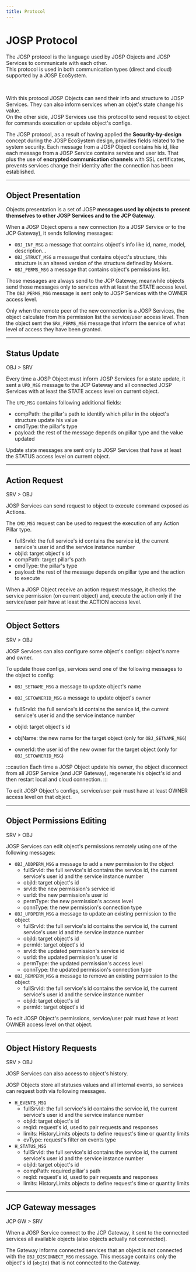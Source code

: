 ```yaml
---
title: Protocol
---
```

# JOSP Protocol


<WhatIntro
logo_path="/img/logo/logo_text_250.png">

The JOSP protocol is the language used by JOSP Objects and JOSP Services to communicate with each other.<br/>
This protocol is used in both communication types (direct and cloud) supported by a JOSP EcoSystem.


</WhatIntro>
<br/>

With this protocol JOSP Objects can send their info and structure to JOSP Services.
They can also inform services when an objet's state change his value.<br/>
On the other side, JOSP Services use this protocol to send request to object for commands execution or update object's configs.

The JOSP protocol, as a result of having applied the **Security-by-design** concept during the JOSP EcoSystem design, provides fields related to the system security.
Each message from a JOSP Object contains his id, like each message from a JOSP Service contains service and user ids.
That plus the use of **encrypted communication channels** with SSL certificates, prevents services change their identity after the connection has been established.

---

## Object Presentation

Objects presentation is a set of JOSP **messages used by objects to present themselves to other JOSP Services and to the JCP Gateway**.

When a JOSP Object opens a new connection (to a JOSP Service or to the JCP Gateway), it sends following messages:

* ```OBJ_INF_MSG``` a message that contains object's info like id, name, model, description...
* ```OBJ_STRUCT_MSG``` a message that contains object's structure, this structure is an altered version of the structure defined by Makers.
* ```OBJ_PERMS_MSG``` a message that contains object's permissions list.

Those messages are always send to the JCP Gateway, meanwhile objects send those messages only to services with at least the STATE access level.
The ```OBJ_PERMS_MSG``` message is sent only to JOSP Services with the OWNER access level.

Only when the remote peer of the new connection is a JOSP Services, the object calculate from his permission list the service/user access level.
Then the object sent the ```SRV_PERMS_MSG``` message that inform the service of what level of access they have been granted.

---

## Status Update

OBJ > SRV

Every time a JOSP Object must inform JOSP Services for a state update, it sent a ```UPD_MSG``` message to the JCP Gateway and all connected JOSP Services with at least the STATE access level on current object. 

The ```UPD_MSG``` contains following additional fields:

* compPath: the pillar's path to identify which pillar in the object's structure update his value
* cmdType: the pillar's type
* payload: the rest of the message depends on pillar type and the value updated

Update state messages are sent only to JOSP Services that have at least the STATUS access level on current object.

---

## Action Request

SRV > OBJ

JOSP Services can send request to object to execute command exposed as Actions.<br/>

The ```CMD_MSG``` request can be used to request the execution of any Action Pillar type.

* fullSrvId: the full service's id contains the service id, the current service's user id and the service instance number
* objId: target object's id
* compPath: target pillar's path
* cmdType: the pillar's type
* payload: the rest of the message depends on pillar type and the action to execute

When a JOSP Object receive an action request message, it checks the service permission (on current object) and, execute the action only if the service/user pair have at least the ACTION access level.

---

## Object Setters

SRV > OBJ

JOSP Services can also configure some object's configs: object's name and owner.

To update those configs, services send one of the following messages to the object to config:

* ```OBJ_SETNAME_MSG``` a message to update object's name
* ```OBJ_SETOWNERID_MSG``` a message to update object's owner

* fullSrvId: the full service's id contains the service id, the current service's user id and the service instance number
* objId: target object's id
* objName: the new name for the target object (only for ```OBJ_SETNAME_MSG```)
* ownerId: the user id of the new owner for the target object (only for ```OBJ_SETOWNERID_MSG```)

:::caution
Each time a JOSP Object update his owner, the object disconnect from all JOSP Service (and JCP Gateway), regenerate his object's id and then restart local and cloud connection.
:::

To edit JOSP Object's configs, service/user pair must have at least OWNER access level on that object.

---

## Object Permissions Editing

SRV > OBJ

JOSP Services can edit object's permissions remotely using one of the following messages:

* ```OBJ_ADDPERM_MSG``` a message to add a new permission to the object
  * fullSrvId: the full service's id contains the service id, the current service's user id and the service instance number
  * objId: target object's id
  * srvId: the new permission's service id
  * usrId: the new permission's user id
  * permType: the new permission's access level
  * connType: the new permission's connection type
* ```OBJ_UPDPERM_MSG``` a message to update an existing permission to the object
  * fullSrvId: the full service's id contains the service id, the current service's user id and the service instance number
  * objId: target object's id
  * permId: target object's id
  * srvId: the updated permission's service id
  * usrId: the updated permission's user id
  * permType: the updated permission's access level
  * connType: the updated permission's connection type
* ```OBJ_REMPERM_MSG``` a message to remove an existing permission to the object
  * fullSrvId: the full service's id contains the service id, the current service's user id and the service instance number
  * objId: target object's id
  * permId: target object's id

To edit JOSP Object's permissions, service/user pair must have at least OWNER access level on that object.

---

## Object History Requests

SRV > OBJ

JOSP Services can also access to object's history.

JOSP Objects store all statuses values and all internal events, so services can request both via following messages.

* ```H_EVENTS_MSG```
  * fullSrvId: the full service's id contains the service id, the current service's user id and the service instance number
  * objId: target object's id
  * reqId: request's id, used to pair requests and responses
  * limits: HistoryLimits objects to define request's time or quantity limits
  * evType: request's filter on events type
* ```H_STATUS_MSG```
  * fullSrvId: the full service's id contains the service id, the current service's user id and the service instance number
  * objId: target object's id
  * compPath: required pillar's path
  * reqId: request's id, used to pair requests and responses
  * limits: HistoryLimits objects to define request's time or quantity limits

---

## JCP Gateway messages

JCP GW > SRV

When a JOSP Service connect to the JCP Gateway, it sent to the connected services all available objects (also objects actually not connected).

The Gateway informs connected services that an object is not connected with the ```OBJ_DISCONNECT_MSG``` message.
This message contains only the object's id (```objId```) that is not connected to the Gateway.
